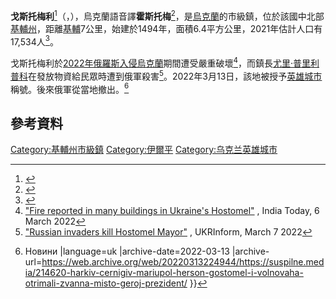 {{Infobox settlement
| name = 戈斯托梅利
| native_name = Гостомель
| native_name_lang = uk
| settlement_type = 市級鎮
| image_flag = Прапор Гостомеля.png
| flag_size = 115px
| image_shield = Герб Гостомельської ОТГ.png
| shield_size = 65px
| image_skyline = Свято-Покровська церква (Гостомель).jpg
| image_caption = 代禱教堂
| pushpin_map = Ukraine Kyiv Oblast#Ukraine
| coordinates = {{coord|50|34|09|N|30|15|55|E|display=it}}
| subdivision_type = [[主权国家列表|國家]]
| subdivision_name = 烏克蘭
| subdivision_type1 = [[州_(烏克蘭)|州份]]
| subdivision_name1 = [[基辅州|基辅州]]
| subdivision_type2 = [[区_(乌克兰)|区份]]
| subdivision_name2 = [[布恰区|布恰区]]
| established_title = 
| established_date = 
| established_title1 =
| established_date1 = 
| area_land_km2 = 
| population_footnotes = 
| population_total = 17534
| population_as_of = 2021
| postal_code_type = [[邮政编码|邮政编码]]
| postal_code = 
| area_code_type =
| area_code =
| website = 
}}
'''戈斯托梅利'''<ref>{{cite news | url = http://world.people.com.cn/n1/2022/0225/c1002-32360111.html | title = 俄国防部：俄军已从西侧完成对乌克兰首都的封锁 | publisher = 人民网 | date = 2022-02-25 | accessdate = 2022-03-19 | archive-date = 2022-05-23 | archive-url = https://web.archive.org/web/20220523083629/http://world.people.com.cn/n1/2022/0225/c1002-32360111.html }}</ref>（{{lang-uk|Гостомель|Hostomel'}}，{{lang-ru|Гостомель|Gostomel'}}），烏克蘭語音譯'''霍斯托梅'''<ref>{{Cite web|title=https://news.ltn.com.tw/|url=https://news.ltn.com.tw/news/world/breakingnews/3840652|access-date=2022-04-05|archive-date=2022-05-01|archive-url=https://web.archive.org/web/20220501130848/https://news.ltn.com.tw/news/world/breakingnews/3840652}}</ref>，是[[烏克蘭|烏克蘭]]的市級鎮，位於該國中北部[[基輔州|基輔州]]，距離[[基輔|基輔]]7公里，始建於1494年，面積6.4平方公里，2021年估計人口有17,534人<ref name="ua2021estimate">{{cite web|url=http://database.ukrcensus.gov.ua/PXWEB2007/ukr/publ_new1/2021/zb_chuselnist%202021.pdf|title=Чисельність наявного населення України (Actual population of Ukraine)|publisher=State Statistics Service of Ukraine|language=uk|access-date=2021-07-11|archive-date=2021-11-04|archive-url=https://web.archive.org/web/20211104042914/http://database.ukrcensus.gov.ua/PXWEB2007/ukr/publ_new1/2021/zb_chuselnist%202021.pdf}}</ref>。

戈斯托梅利於[[2022年俄羅斯入侵烏克蘭|2022年俄羅斯入侵烏克蘭]]期間遭受嚴重破壞<ref>[https://www.indiatoday.in/world/russia-ukraine-war/video/fire-reported-buildings-ukraine-hostomel-1921355-2022-03-06 "Fire reported in many buildings in Ukraine's Hostomel"] {{Wayback|url=https://www.indiatoday.in/world/russia-ukraine-war/video/fire-reported-buildings-ukraine-hostomel-1921355-2022-03-06 |date=20220502120134 }}, India Today, 6 March 2022</ref>，而鎮長[[尤里·普里利普科|尤里·普里利普科]]在發放物資給民眾時遭到俄軍殺害<ref>[https://www.ukrinform.net/rubric-ato/3422470-russian-invaders-kill-hostomel-mayor.html "Russian invaders kill Hostomel Mayor"] {{Wayback|url=https://www.ukrinform.net/rubric-ato/3422470-russian-invaders-kill-hostomel-mayor.html |date=20220502134612 }}, UKRInform, March 7 2022</ref>。2022年3月13日，該地被授予[[乌克兰英雄城市|英雄城市]]稱號。後來俄軍從當地撤出。<ref>{{Cite web |last=Богданьок |first=Олена |date=6 March 2022 |title=Харків, Чернігів, Маріуполь, Херсон, Гостомель і Волноваха тепер міста-герої |url=https://suspilne.media/214620-harkiv-cernigiv-mariupol-herson-gostomel-i-volnovaha-otrimali-zvanna-misto-geroj-prezident/? |access-date=13 March 2022 |website=Суспільне {{!}} Новини |language=uk |archive-date=2022-03-13 |archive-url=https://web.archive.org/web/20220313224944/https://suspilne.media/214620-harkiv-cernigiv-mariupol-herson-gostomel-i-volnovaha-otrimali-zvanna-misto-geroj-prezident/ }}</ref>

== 參考資料 ==
{{Reflist}}

{{烏克蘭英雄城市}}
{{Kyiv-geo-stub}}

{{DEFAULTSORT:Hostomel}}
[[Category:基輔州市級鎮|Category:基輔州市級鎮]]
[[Category:伊爾平|Category:伊爾平]]
[[Category:乌克兰英雄城市|Category:乌克兰英雄城市]]